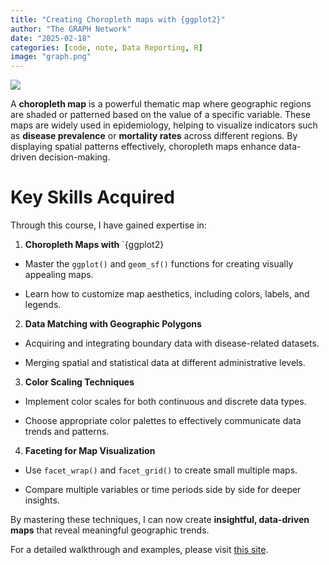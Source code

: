 ```yaml
---
title: "Creating Choropleth maps with {ggplot2}"
author: "The GRAPH Network"
date: "2025-02-18"
categories: [code, note, Data Reporting, R]
image: "graph.png"
---
```


![](graph.png)

A **choropleth map** is a powerful thematic map where geographic regions are shaded or patterned based on the value of a specific variable. These maps are widely used in epidemiology, helping to visualize indicators such as **disease prevalence** or **mortality rates** across different regions. By displaying spatial patterns effectively, choropleth maps enhance data-driven decision-making.

# Key Skills Acquired

Through this course, I have gained expertise in:

1.  **Choropleth Maps with** \`{ggplot2}

-   Master the `ggplot()` and `geom_sf()` functions for creating visually appealing maps.

-   Learn how to customize map aesthetics, including colors, labels, and legends.

2.  **Data Matching with Geographic Polygons**

-   Acquiring and integrating boundary data with disease-related datasets.

-   Merging spatial and statistical data at different administrative levels.

3.  **Color Scaling Techniques**

-   Implement color scales for both continuous and discrete data types.

-   Choose appropriate color palettes to effectively communicate data trends and patterns.

4.  **Faceting for Map Visualization**

-   Use `facet_wrap()` and `facet_grid()` to create small multiple maps.

-   Compare multiple variables or time periods side by side for deeper insights.

By mastering these techniques, I can now create **insightful, data-driven maps** that reveal meaningful geographic trends.

For a detailed walkthrough and examples, please visit [this site](https://lawaloa.github.io/Disease_Mapping/){target="_blank"}.
